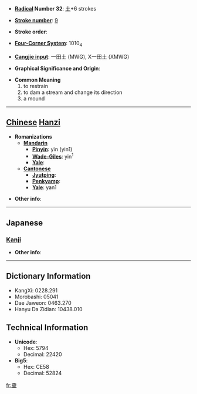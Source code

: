 * '''[[Wiktionary:Chinese radical index| Radical]] Number 32''': [[Wiktionary:Chinese radical index 土|土]]+6 strokes

* '''[[Wiktionary:Chinese total strokes index|Stroke number]]''': [[Wiktionary:Chinese total strokes index 9|9]]

* '''Stroke order''': 

* '''[[Wiktionary:Chinese four corner index|Four-Corner System]]''': 1010<sub>4</sub>

* '''[[Wiktionary:Chinese Cangjie index|Cangjie input]]''': 一田土 (MWG), X一田土 (XMWG)

* '''Graphical Significance and Origin''': 

* '''Common Meaning'''
*#to restrain
*# to dam a stream and change its direction
*# a mound


----

== [[Chinese]] [[Hanzi]] ==

* '''Romanizations'''
** '''[[Mandarin]]'''
*** '''[[Pinyin]]''': yīn (yin1)
*** '''[[Wade-Giles]]''': yin<sup>1</sup>
*** '''[[Yale]]''': 
** '''[[Cantonese]]'''
*** '''[[Jyutping]]''':
*** '''[[Penkyamp]]''': 
*** '''[[Yale]]''': yan1

* '''Other info''': 

----

==Japanese==
===[[Kanji]]===
{{kanji|on readings=[[おう]] (shyō), [[じゅ]] (ju), [[とう]] (tō), [[ず]] (zu)|kun readings=[[ふさぐ]] (fusagu)}}

* '''Other info''':  

----

== Dictionary Information ==

* KangXi: 0228.291
* Morobashi: 05041
* Dae Jaweon: 0463.270
* Hanyu Da Zidian: 10438.010

== Technical Information ==

* '''Unicode''':
** Hex: 5794
** Decimal: 22420
* '''Big5''':
** Hex: CE58
** Decimal: 52824

[[fr:垔]]